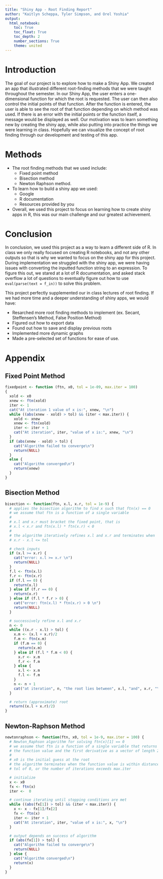 ```yaml
---
title: "Shiny App - Root Finding Report"
author: "Kaitlyn Scheppa, Tyler Simpson, and Orel Yoshia"
output: 
  html_notebook:
    toc: True
    toc_float: True
    toc_depth: 2
    number_sections: True
    theme: united
---
```

  
# Introduction
  
  The goal of our project is to explore how to make a Shiny App. We created an app that illustrated different root-finding methods that we were taught throughout the semester. In our Shiny App, the user enters a one-dimensional function for which the root is requested. The user can then also control the initial points of that function. After the function is entered, the user is able to see the root of that function depending on which method was used. If there is an error with the initial points or the function itself, a message would be displayed as well.
Our motivation was to learn something new by creating the shiny app, while also putting into practice the things we were learning in class. Hopefully we can visualize the concept of root finding through our development and testing of this app.

# Methods

- The root finding methods that we used include:
  - Fixed point method
  - Bisection method
  - Newton Raphson method. 
- To learn how to build a shiny app we used:
  - Google
  - R documentation
  - Resources provided by you
- Overall, we used this project to focus on learning how to create shiny apps in R, this was our main challenge and our greatest achievement.

# Conclusion

In conclusion, we used this project as a way to learn a different side of R. In class we only really focused on creating R notebooks, and not any other outputs so that is why we wanted to focus on the shiny app for this project. During implementation we struggled with the shiny app, we were having issues with converting the inputted function string to an expression. To figure this out, we stared at a lot of R documentation, and asked stack overflow a lot of questions to eventually figure out how to use `eval(parse(text = f_in))` to solve this problem.

This project perfectly supplemented our in class lectures of root finding. If we had more time and a deeper understanding of shiny apps, we would have:
  
  - Resarched more root finding methods to implement (ex. Secant, Steffensen's Method, False Position Method)
  - Figured out how to export data
  - Found out how to save and display previous roots
  - Implemented more dynamic graphs 
  - Made a pre-selected set of functions for ease of use.


# Appendix 

## Fixed Point Method
```r
fixedpoint <- function (ftn, x0, tol = 1e-09, max.iter = 100) 
{
  xold <- x0
  xnew <- ftn(xold)
  iter <- 1
  cat("At iteration 1 value of x is:", xnew, "\n")
  while ((abs(xnew - xold) > tol) && (iter < max.iter)) {
    xold <- xnew
    xnew <- ftn(xold)
    iter <- iter + 1
    cat("At iteration", iter, "value of x is:", xnew, "\n")
  }
  if (abs(xnew - xold) > tol) {
    cat("Algorithm failed to converge\n")
    return(NULL)
  }
  else {
    cat("Algorithm converged\n")
    return(xnew)
  }
}
```

## Bisection Method
```r
bisection <- function(ftn, x.l, x.r, tol = 1e-9) {
  # applies the bisection algorithm to find x such that ftn(x) == 0
  # we assume that ftn is a function of a single variable
  #
  # x.l and x.r must bracket the fixed point, that is
  # x.l < x.r and ftn(x.l) * ftn(x.r) < 0
  #
  # the algorithm iteratively refines x.l and x.r and terminates when
  # x.r - x.l <= tol

  # check inputs
  if (x.l >= x.r) {
    cat("error: x.l >= x.r \n")
    return(NULL)
  } 
  f.l <- ftn(x.l)
  f.r <- ftn(x.r)
  if (f.l == 0) {
    return(x.l)
  } else if (f.r == 0) {
    return(x.r)
  } else if (f.l * f.r > 0) {
    cat("error: ftn(x.l) * ftn(x.r) > 0 \n")
    return(NULL)
  }

  # successively refine x.l and x.r
  n <- 0
  while ((x.r - x.l) > tol) {
    x.m <- (x.l + x.r)/2
    f.m <- ftn(x.m)
    if (f.m == 0) {
      return(x.m)
    } else if (f.l * f.m < 0) {
      x.r <- x.m
      f.r <- f.m
    } else {
      x.l <- x.m
      f.l <- f.m
    }
    n <- n + 1
    cat("at iteration", n, "the root lies between", x.l, "and", x.r, "\n")
  }

  # return (approximate) root
  return((x.l + x.r)/2)
}
```


## Newton-Raphson Method
```r
newtonraphson <- function(ftn, x0, tol = 1e-9, max.iter = 100) {
  # Newton_Raphson algorithm for solving ftn(x)[1] == 0
  # we assume that ftn is a function of a single variable that returns
  # the function value and the first derivative as a vector of length 2
  #
  # x0 is the initial guess at the root
  # the algorithm terminates when the function value is within distance
  # tol of 0, or the number of iterations exceeds max.iter

  # initialize
  x <- x0
  fx <- ftn(x)
  iter <-  0

  # continue iterating until stopping conditions are met
  while ((abs(fx[1]) > tol) && (iter < max.iter)) {
    x <- x - fx[1]/fx[2]
    fx <- ftn(x)
    iter <- iter + 1
    cat("At iteration", iter, "value of x is:", x, "\n")
  }

  # output depends on success of algorithm
  if (abs(fx[1]) > tol) {
    cat("Algorithm failed to converge\n")
    return(NULL)
  } else {
    cat("Algorithm converged\n")
    return(x)
  }
}
```
